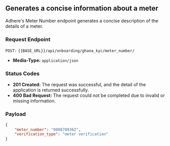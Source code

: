 ## Generates a concise information about a meter

Adhere's Meter Number endpoint generates a concise description of the details of a meter.

### Request Endpoint

`POST:` `{{BASE_URL}}/api/onboarding/ghana_kyc/meter_number/`

- **Media-Type:** `application/json`

### Status Codes
- **201 Created:** The request was successful, and the detail of the application is returned successfully.
- **400 Bad Request:** The request could not be completed due to invalid or missing information.

### Payload

```json
{
    "meter_number": "0008709362",
    "verification_type": "meter verification"
}
```